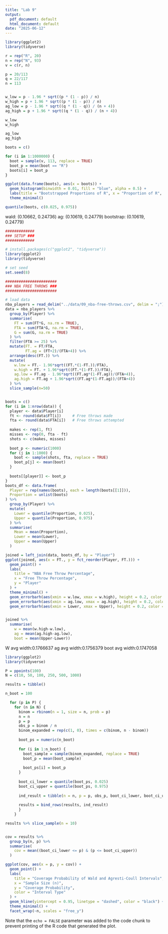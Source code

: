 ```yaml
---
title: "Lab 9"
output:
  pdf_document: default
  html_document: default
date: "2025-06-12"
---
```


```r
library(ggplot2)
library(tidyverse)

r = rep("R", 20)
n = rep("N", 93)
v = c(r, n)

p = 20/113
q = 22/117
n = 113


w_low = p - 1.96 * sqrt((p * (1 - p)) / n)
w_high = p + 1.96 * sqrt((p * (1 - p)) / n)
ag_low = p - 1.96 * sqrt((q * (1 - q)) / (n + 4))
ag_high = p + 1.96 * sqrt((q * (1 - q)) / (n + 4))

w_low
w_high

ag_low
ag_high

boots = c()

for (i in 1:1000000) {
  boot = sample(v, 113, replace = TRUE)
  boot_p = mean(boot == "R")
  boots[i] = boot_p
}

ggplot(data.frame(boots), aes(x = boots)) +
  geom_histogram(binwidth = 0.01, fill = "blue", alpha = 0.5) +
  labs(title = "Bootstrapped Proportions of R", x = "Proportion of R", y = "Frequency") +
  theme_minimal()

quantile(boots, c(0.025, 0.975))

```

wald: (0.10662, 0.24736)
ag: (0.10619, 0.24779)
bootstrap: (0.10619, 0.24779)

```r
#############
### SETUP ###
#############

# install.packages(c("ggplot2", "tidyverse"))
library(ggplot2)
library(tidyverse)

# set seed
set.seed(8)

#######################
### NBA FREE THROWS ###
#######################

# load data
nba_players = read_delim("../data/09_nba-free-throws.csv", delim = ";")
data = nba_players %>%
  group_by(Player) %>%
  summarise(
    FT = sum(FT*G, na.rm = TRUE),
    FTA = sum(FTA*G, na.rm = TRUE),
    G = sum(G, na.rm = TRUE)
  ) %>%
  filter(FTA >= 25) %>% 
  mutate(FT. = FT/FTA,
         FT.ag = (FT+2)/(FTA+4)) %>% 
  arrange(desc(FT.)) %>% 
  mutate(
    w.low = FT.- 1.96*sqrt((FT.*(1-FT.))/FTA),
    w.high = FT. + 1.96*sqrt((FT.*(1-FT.))/FTA),
    ag.low = FT.ag - 1.96*sqrt((FT.ag*(1-FT.ag))/(FTA+4)),
    ag.high = FT.ag + 1.96*sqrt((FT.ag*(1-FT.ag))/(FTA+4))
  ) %>% 
  slice_sample(n=50)


boots = c()
for (i in 1:nrow(data)) {
  player <- data$Player[i]
  ft <- round(data$FT[i])     # Free throws made
  fta <- round(data$FTA[i])   # Free throws attempted
  
  makes <- rep(1, ft)
  misses <- rep(0, fta - ft)
  shots <- c(makes, misses)
  
  boot_p <- numeric(1000)
  for (j in 1:1000) {
    boot <- sample(shots, fta, replace = TRUE)
    boot_p[j] <- mean(boot)
  }
  
  boots[[player]] <- boot_p
}
boots_df <- data.frame(
  Player = rep(names(boots), each = length(boots[[1]])),
  Proportion = unlist(boots)
) %>% 
  group_by(Player) %>% 
  mutate(
    Lower = quantile(Proportion, 0.025),
    Upper = quantile(Proportion, 0.975)
  ) %>% 
  summarise(
    Mean = mean(Proportion),
    Lower = mean(Lower),
    Upper = mean(Upper)
  ) 

joined = left_join(data, boots_df, by = "Player")
ggplot(joined, aes(x = FT., y = fct_reorder(Player, FT.))) +
  geom_point() +
  labs(
    title = "NBA Free Throw Percentage",
    x = "Free Throw Percentage",
    y = "Player"
  ) +
  theme_minimal() +
  geom_errorbarh(aes(xmin = w.low, xmax = w.high), height = 0.2, color = "blue") +
  geom_errorbarh(aes(xmin = ag.low, xmax = ag.high), height = 0.2, color = "red") +
  geom_errorbarh(aes(xmin = Lower, xmax = Upper), height = 0.2, color = "green") 


joined %>% 
  summarise(
    w = mean(w.high-w.low),
    ag = mean(ag.high-ag.low),
    boot = mean(Upper-Lower))


```

W avg width:0.1766637	ag avg width:0.1756379	boot avg width:0.1747058	

```r
library(ggplot2)
library(tidyverse)

P = ppoints(100)
N = c(10, 50, 100, 250, 500, 1000)

results = tibble()

n_boot = 100

  for (p in P) {
    for (n in N) {
      binom = rbinom(n = 1, size = n, prob = p)
      n = n
      p = p
      obs_p = binom / n
      binom_expanded = rep(c(1, 0), times = c(binom, n - binom))
      
      boot_ps = numeric(n_boot)
      
      for (i in 1:n_boot) {
        boot_sample = sample(binom_expanded, replace = TRUE)
        boot_p = mean(boot_sample)
        
        boot_ps[i] = boot_p
      }
      
      boot_ci_lower = quantile(boot_ps, 0.025)
      boot_ci_upper = quantile(boot_ps, 0.975)
      
      ind_result = tibble(n = n, p = p, obs_p, boot_ci_lower, boot_ci_upper)
      
      results = bind_rows(results, ind_result)
      }
    }

results %>% slice_sample(n = 10)


cov = results %>% 
  group_by(n, p) %>% 
  summarise(
    cov = mean((boot_ci_lower <= p) & (p <= boot_ci_upper))
  )

ggplot(cov, aes(x = p, y = cov)) +
  geom_point() +
  labs(
    title = "Coverage Probability of Wald and Agresti-Coull Intervals",
    x = "Sample Size (n)",
    y = "Coverage Probability",
    color = "Interval Type"
  ) +
  geom_hline(yintercept = 0.95, linetype = "dashed", color = "black") +
  theme_minimal() +
  facet_wrap(~n, scales = "free_y") 


```

Note that the `echo = FALSE` parameter was added to the code chunk to prevent printing of the R code that generated the plot.
